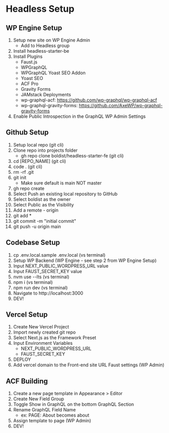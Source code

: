 # Headless Setup




## WP Engine Setup
1. Setup new site on WP Engine Admin
    - Add to Headless group
2. Install headless-starter-be
3. Install Plugins
    - Faust.js
    - WPGraphQL
    - WPGraphQL Yoast SEO Addon
    - Yoast SEO
    - ACF Pro
    - Gravity Forms
    - JAMstack Deployments
    - wp-graphql-acf: https://github.com/wp-graphql/wp-graphql-acf
    - wp-graphql-gravity-forms: https://github.com/AxeWP/wp-graphql-gravity-forms
4. Enable Public Introspection in the GraphQL WP Admin Settings



## Github Setup
1. Setup local repo (git cli)
2. Clone repo into projects folder
    - gh repo clone boldist/headless-starter-fe (git cli)
3. cd [REPO_NAME] (git cli)
4. code . (git cli)
5. rm -rf .git
6. git init
    - Make sure default is main NOT master
7. gh repo create 
8. Select Push an existing local repository to GitHub
9. Select boldist as the owner
10. Select Public as the Visibility
11. Add a remote - origin
12. git add *
13. git commit -m "initial commit"
14. git push -u origin main



## Codebase Setup
1. cp .env.local.sample .env.local (vs terminal)
2. Setup WP Backend (WP Engine - see step 2 from WP Engine Setup)
3. Input NEXT_PUBLIC_WORDPRESS_URL  value
4. Input FAUST_SECRET_KEY value
5. nvm use --lts (vs terminal)
6. npm i (vs terminal)
7. npm run dev (vs terminal)
8. Navigate to http://localhost:3000
9. DEV!



## Vercel Setup
1. Create New Vercel Project
2. Import newly created git repo
3. Select Next.js as the Framework Preset
4. Input Environment Variables
    - NEXT_PUBLIC_WORDPRESS_URL
    - FAUST_SECRET_KEY
5. DEPLOY
6. Add vercel domain to the Front-end site URL Faust settings (WP Admin)








## ACF Building
1. Create a new page template in Appearance > Editor
2. Create New Field Group
3. Toggle Show in GraphQL on the bottom GraphQL Section
4. Rename GraphQL Field Name
    - ex: PAGE: About becomes about
5. Assign template to page (WP Admin)
5. DEV!